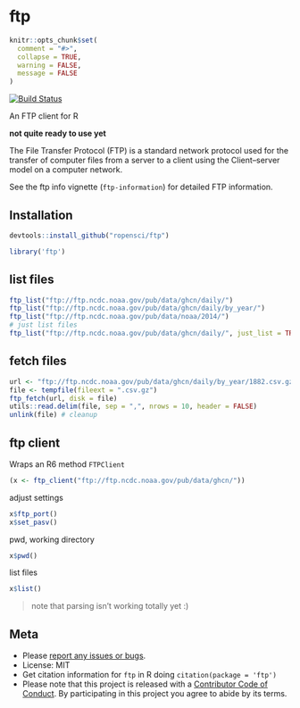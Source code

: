 ftp
===

```r
knitr::opts_chunk$set(
  comment = "#>",
  collapse = TRUE,
  warning = FALSE,
  message = FALSE
)
```

[![Build Status](https://travis-ci.org/ropensci/ftp.svg?branch=master)](https://travis-ci.org/ropensci/ftp)

An FTP client for R

**not quite ready to use yet**

The File Transfer Protocol (FTP) is a standard network protocol used for the transfer of computer files from a server to a client using the Client–server model on a computer network.

See the ftp info vignette (`ftp-information`) for detailed FTP information.

## Installation

```r
devtools::install_github("ropensci/ftp")
```

```r
library('ftp')
```

## list files

```r
ftp_list("ftp://ftp.ncdc.noaa.gov/pub/data/ghcn/daily/")
ftp_list("ftp://ftp.ncdc.noaa.gov/pub/data/ghcn/daily/by_year/")
ftp_list("ftp://ftp.ncdc.noaa.gov/pub/data/noaa/2014/")
# just list files
ftp_list("ftp://ftp.ncdc.noaa.gov/pub/data/ghcn/daily/", just_list = TRUE)
```

## fetch files

```r
url <- "ftp://ftp.ncdc.noaa.gov/pub/data/ghcn/daily/by_year/1882.csv.gz"
file <- tempfile(fileext = ".csv.gz")
ftp_fetch(url, disk = file)
utils::read.delim(file, sep = ",", nrows = 10, header = FALSE)
unlink(file) # cleanup
```

## ftp client

Wraps an R6 method `FTPClient`

```r
(x <- ftp_client("ftp://ftp.ncdc.noaa.gov/pub/data/ghcn/"))
```

adjust settings

```r
x$ftp_port()
x$set_pasv()
```


pwd, working directory

```r
x$pwd()
```

list files

```r
x$list()
```

> note that parsing isn't working totally yet :)


## Meta

* Please [report any issues or bugs](https://github.com/ropensci/ftp/issues).
* License: MIT
* Get citation information for `ftp` in R doing `citation(package = 'ftp')`
* Please note that this project is released with a [Contributor Code of Conduct](CODE_OF_CONDUCT.md). By participating in this project you agree to abide by its terms.
